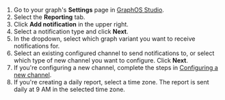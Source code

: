 1. Go to your graph's **Settings** page in [GraphOS Studio](https://studio.apollographql.com/?referrer=docs-content).
2. Select the **Reporting** tab.
3. Click **Add notification** in the upper right.
4. Select a notification type and click **Next**.
5. In the dropdown, select which graph variant you want to receive notifications for.
6. Select an existing configured channel to send notifications to, or select which type of new channel you want to configure. Click **Next**.
7. If you're configuring a new channel, complete the steps in [Configuring a new channel](#configuring-a-new-channel).
8. If you're creating a daily report, select a time zone. The report is sent daily at 9 AM in the selected time zone.
